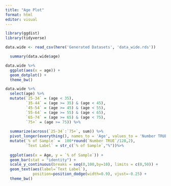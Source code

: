 ```yaml
---
title: "Age Plot"
format: html
editor: visual
---
```


```r

library(ggdist)
library(tidyverse)

data.wide <- read_csv(here('Generated Datasets', 'data_wide.rds'))


```

```r


  summary(data.wide$age)

```

```r

data.wide %>%
  ggplot(aes(x = age)) +
  geom_dotplot() +
  theme_bw()


```

```r

data.wide %>% 
  select(age) %>%
  mutate(`25-34` = (age < 35),
         `35-44` = (age >= 35) & (age < 45),
         `45-54` = (age >= 45) & (age < 55),
         `55-64` = (age >= 55) & (age < 65),
         `65-74` = (age >= 65) & (age < 75),
         `75+` = (age >= 75)) %>%
  
  summarize(across(`25-34`:`75+`, sum)) %>%
  pivot_longer(everything(), names_to = 'Age', values_to = 'Number TRUE') %>%
  mutate(`% of Sample` =  100*round(`Number TRUE`/128,2),
         `Text Label` = str_c(`% of Sample`,"%"))%>%
  
  ggplot(aes(x = Age, y = `% of Sample`)) +
  geom_bar(stat = "identity") +
  scale_y_continuous(breaks = seq(0,100,by=10), limits = c(0,50)) +
  geom_text(aes(label=`Text Label`), 
            position=position_dodge(width=0.9), vjust=-0.25) + 
  theme_bw()
  
         


```
